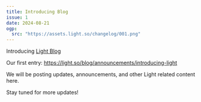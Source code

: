 ```yaml
---
title: Introducing Blog
issue: 1
date: 2024-08-21
ogp:
  src: "https://assets.light.so/changelog/001.png"
---
```


Introducing [Light Blog](https://light.so/blog)

Our first entry: https://light.so/blog/announcements/introducing-light

We will be posting updates, announcements, and other Light related content here.

Stay tuned for more updates!
